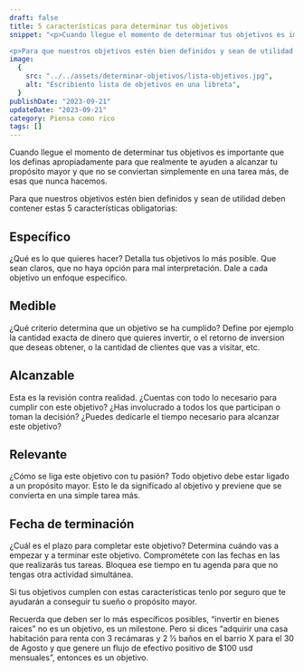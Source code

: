 ```yaml
---
draft: false
title: 5 características para determinar tus objetivos
snippet: "<p>Cuando llegue el momento de determinar tus objetivos es importante que los definas apropiadamente para que realmente te ayuden a alcanzar tu propósito mayor y que no se conviertan simplemente en una tarea más, de esas que nunca hacemos.</p>

<p>Para que nuestros objetivos estén bien definidos y sean de utilidad deben contener estas 5 características obligatorias</p>"
image:
  {
    src: "../../assets/determinar-objetivos/lista-objetivos.jpg",
    alt: "Escribiento lista de objetivos en una libreta",
  }
publishDate: "2023-09-21"
updateDate: "2023-09-21"
category: Piensa como rico
tags: []
---
```


Cuando llegue el momento de determinar tus objetivos es importante que los definas apropiadamente para que realmente te ayuden a alcanzar tu propósito mayor y que no se conviertan simplemente en una tarea más, de esas que nunca hacemos.

Para que nuestros objetivos estén bien definidos y sean de utilidad deben contener estas 5 características obligatorias:

## Específico

¿Qué es lo que quieres hacer? Detalla tus objetivos lo más posible. Que sean claros, que no haya opción para mal interpretación. Dale a cada objetivo un enfoque específico.

## Medible

¿Qué criterio determina que un objetivo se ha cumplido? Define por ejemplo la cantidad exacta de dinero que quieres invertir, o el retorno de inversion que deseas obtener, o la cantidad de clientes que vas a visitar, etc.

## Alcanzable

Esta es la revisión contra realidad. ¿Cuentas con todo lo necesario para cumplir con este objetivo? ¿Has involucrado a todos los que participan o toman la decisión? ¿Puedes dedicarle el tiempo necesario para alcanzar este objetivo?

## Relevante

¿Cómo se liga este objetivo con tu pasión? Todo objetivo debe estar ligado a un propósito mayor. Esto le da significado al objetivo y previene que se convierta en una simple tarea más.

## Fecha de terminación

¿Cuál es el plazo para completar este objetivo? Determina cuándo vas a empezar y a terminar este objetivo. Comprométete con las fechas en las que realizarás tus tareas. Bloquea ese tiempo en tu agenda para que no tengas otra actividad simultánea.

Si tus objetivos cumplen con estas características tenlo por seguro que te ayudarán a conseguir tu sueño o propósito mayor.

Recuerda que deben ser lo más específicos posibles, “invertir en bienes raices” no es un objetivo, es un milestone. Pero si dices “adquirir una casa habitación para renta con 3 recámaras y 2 ½ baños en el barrio X para el 30 de Agosto y que genere un flujo de efectivo positivo de $100 usd mensuales”, entonces es un objetivo.
